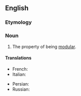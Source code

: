 ==English==
{{wikipedia}}

===Etymology===
{{suffix|en|modular|ity}}

===Noun===
{{en-noun|~}}

# The property of being [[modular]].

====Translations====
{{trans-top|property of being modular}}
* French: {{t+|fr|modularité}}
* Italian: {{t+|it|modularità|f}}
{{trans-mid}}
* Persian: {{t|fa|مدولاریته|tr=modularite|sc=fa-Arab}}
* Russian: {{t+|ru|модульность|f}}
{{trans-bottom}}